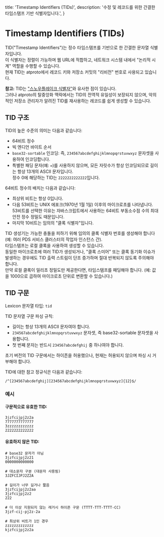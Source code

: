   title: 'Timestamp Identifiers (TIDs)',
  description: '수정 및 레코드를 위한 간결한 타임스탬프 기반 식별자입니다.',
}

# Timestamp Identifiers (TIDs)

TID("Timestamp Identifiers")는 정수 타임스탬프를 기반으로 한 간결한 문자열 식별자입니다.  
이 식별자는 정렬이 가능하며 웹 URL에 적합하고, 네트워크 시스템 내에서 "논리적 시계" 역할을 수행할 수 있습니다.  
현재 TID는 atproto에서 레코드 키와 저장소 커밋의 "리비전" 번호로 사용되고 있습니다.

**참고:** TID는 ["스노우플레이크 식별자"](https://en.wikipedia.org/wiki/Snowflake_ID)와 유사한 점이 있습니다.  
그러나 atproto의 탈중앙화 맥락에서는 TID의 전역적 유일성이 보장되지 않으며, 악의적인 저장소 관리자가 알려진 TID를 재사용하는 레코드를 쉽게 생성할 수 있습니다.

## TID 구조

TID의 높은 수준의 의미는 다음과 같습니다:

- 64비트 정수
- 빅 엔디언 바이트 순서
- `base32-sortable` 인코딩: 즉, `234567abcdefghijklmnopqrstuvwxyz` 문자셋을 사용하여 인코딩합니다.
- 특별한 패딩 문자(예: `=`)를 사용하지 않으며, 모든 자릿수가 항상 인코딩되므로 길이는 항상 13개의 ASCII 문자입니다.  
  정수 0에 해당하는 TID는 `2222222222222`입니다.

64비트 정수의 배치는 다음과 같습니다:

- 최상위 비트는 항상 0입니다.
- 다음 53비트는 UNIX 에포크(1970년 1월 1일) 이후의 마이크로초를 나타냅니다.  
  53비트를 선택한 이유는 자바스크립트에서 사용하는 64비트 부동소수점 수의 최대 안전 정수 정밀도 때문입니다.
- 마지막 10비트는 임의의 "클록 식별자"입니다.

TID 생성기는 가능한 충돌을 피하기 위해 임의의 클록 식별자 번호를 생성해야 합니다 (예: 여러 PDS 서비스 클러스터의 작업자 인스턴스 간).  
타임스탬프는 로컬 클록을 사용하여 생성할 수 있습니다.  
동일한 마이크로초에 여러 TID가 생성되거나, "클록 스미어" 또는 클록 동기화 이슈가 발생하는 경우에도 TID 출력 스트림이 단조 증가하며 절대 반복되지 않도록 주의해야 합니다.  
만약 로컬 클록이 밀리초 정밀도만 제공한다면, 타임스탬프를 패딩해야 합니다. (예: 값을 1000으로 곱하여 마이크로초 단위로 변환할 수 있습니다.)

## TID 구문

Lexicon 문자열 타입: `tid`

TID 문자열 구문 파싱 규칙:

- 길이는 항상 13개의 ASCII 문자여야 합니다.
- `234567abcdefghijklmnopqrstuvwxyz` 문자셋, 즉 base32-sortable 문자셋을 사용합니다.
- 첫 번째 문자는 반드시 `234567abcdefghij` 중 하나여야 합니다.

초기 버전의 TID 구문에서는 하이픈을 허용했으나, 현재는 허용되지 않으며 파싱 시 거부해야 합니다.

TID에 대한 참고 정규식은 다음과 같습니다:

```
/^[234567abcdefghij][234567abcdefghijklmnopqrstuvwxyz]{12}$/
```

### 예시

#### 구문적으로 유효한 TID:

```
3jzfcijpj2z2a
7777777777777
3zzzzzzzzzzzz
2222222222222
```

#### 유효하지 않은 TID:

```
# base32 문자가 아님
3jzfcijpj2z21
0000000000000

# 대소문자 구분 (대문자 사용됨)
3JZFCIJPJ2Z2A

# 길이가 너무 길거나 짧음
3jzfcijpj2z2aa
3jzfcijpj2z2
222

# 더 이상 지원되지 않는 레거시 하이픈 구문 (TTTT-TTT-TTTT-CC)
3jzf-cij-pj2z-2a

# 최상위 비트가 1인 경우
zzzzzzzzzzzzz
kjzfcijpj2z2a
